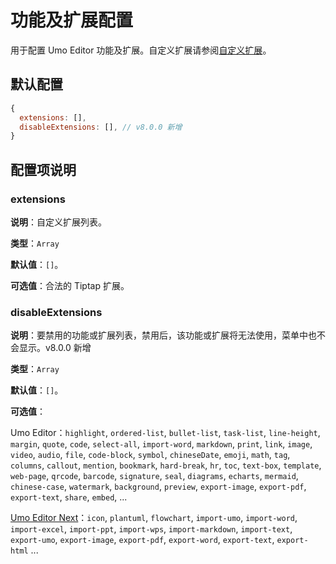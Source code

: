 
# 功能及扩展配置

用于配置 Umo Editor 功能及扩展。自定义扩展请参阅[自定义扩展](../extensions)。

## 默认配置

```js
{
  extensions: [],
  disableExtensions: [], // v8.0.0 新增
}
```

## 配置项说明

### extensions

**说明**：自定义扩展列表。

**类型**：`Array`

**默认值**：`[]`。

**可选值**：合法的 Tiptap 扩展。

### disableExtensions

**说明**：要禁用的功能或扩展列表，禁用后，该功能或扩展将无法使用，菜单中也不会显示。<Badge theme="success">v8.0.0 新增</Badge>

**类型**：`Array`

**默认值**：`[]`。

**可选值**：

Umo Editor：`highlight`, `ordered-list`, `bullet-list`, `task-list`, `line-height`, `margin`, `quote`, `code`, `select-all`, `import-word`, `markdown`, `print`, `link`, `image`, `video`, `audio`, `file`, `code-block`, `symbol`, `chineseDate`, `emoji`, `math`, `tag`, `columns`, `callout`, `mention`, `bookmark`, `hard-break`, `hr`, `toc`, `text-box`, `template`, `web-page`, `qrcode`, `barcode`, `signature`, `seal`, `diagrams`, `echarts`, `mermaid`, `chinese-case`, `watermark`, `background`, `preview`, `export-image`, `export-pdf`, `export-text`, `share`, `embed`, ...

[Umo Editor Next](../next)：`icon`, `plantuml`, `flowchart`, `import-umo`, `import-word`, `import-excel`, `import-ppt`, `import-wps`, `import-markdown`, `import-text`, `export-umo`, `export-image`, `export-pdf`, `export-word`, `export-text`, `export-html` ...
